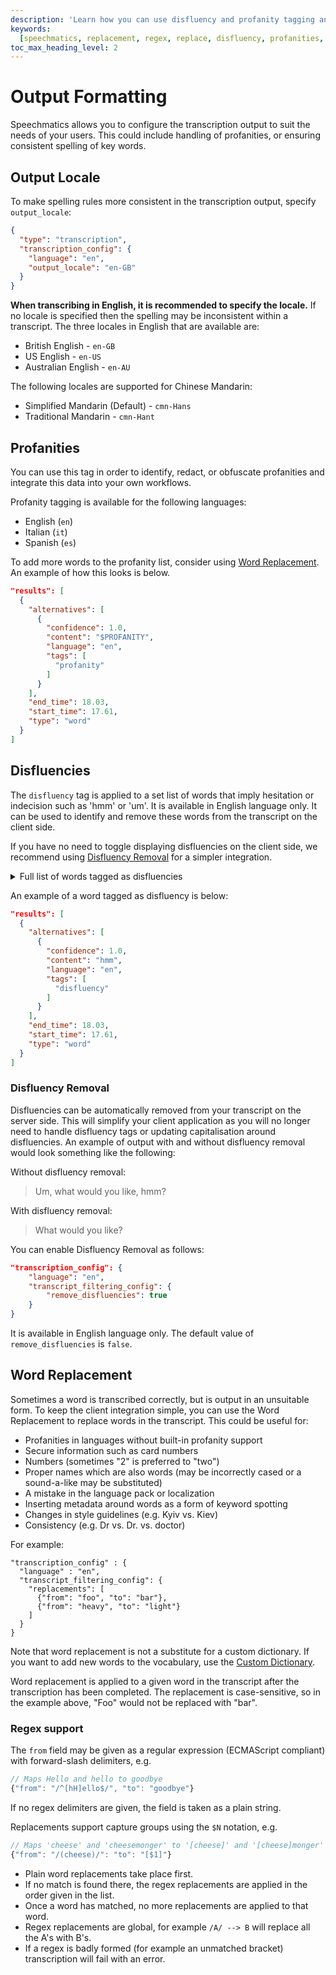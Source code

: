 ```yaml
---
description: 'Learn how you can use disfluency and profanity tagging and search and replace to extract more value from your transcripts'
keywords:
  [speechmatics, replacement, regex, replace, disfluency, profanities, word tagging, transcription, speech recognition, asr]
toc_max_heading_level: 2
---
```


# Output Formatting

Speechmatics allows you to configure the transcription output to suit the needs of your users. This could include handling of profanities, or ensuring consistent spelling of key words. 

## Output Locale

To make spelling rules more consistent in the transcription output, specify `output_locale`:

```json
{
  "type": "transcription",
  "transcription_config": {
    "language": "en",
    "output_locale": "en-GB"
  }
}
```

**When transcribing in English, it is recommended to specify the locale.** If no locale is specified then the spelling may be inconsistent within a transcript. The three locales in English that are available are:

- British English - `en-GB`
- US English - `en-US`
- Australian English - `en-AU`

The following locales are supported for Chinese Mandarin:

- Simplified Mandarin (Default) - `cmn-Hans`
- Traditional Mandarin - `cmn-Hant`

## Profanities

You can use this tag in order to identify, redact, or obfuscate profanities and integrate this data into your own workflows.

Profanity tagging is available for the following languages:

- English (`en`)
- Italian (`it`)
- Spanish (`es`)

To add more words to the profanity list, consider using [Word Replacement](#word-replacement).
An example of how this looks is below.

```json
"results": [
  {
    "alternatives": [
      {
        "confidence": 1.0,
        "content": "$PROFANITY",
        "language": "en",
        "tags": [
          "profanity"
        ]
      }
    ],
    "end_time": 18.03,
    "start_time": 17.61,
    "type": "word"
  }
]
```

## Disfluencies

The `disfluency` tag is applied to a set list of words that imply hesitation or indecision such as 'hmm' or 'um'. It is available in English language only. It can be used to identify and remove these words from the transcript on the client side.

If you have no need to toggle displaying disfluencies on the client side, we recommend using [Disfluency Removal](#disfluency-removal) for a simpler integration.

<details data-accent-color="gray">
  <summary>Full list of words tagged as disfluencies</summary>
<CodeBlock>
{`huh
aha
ah
aw
eh
err
hmm
mm
um
uh
uh-oh
uh-huh
uh-uh
mhm
a-ha
aah
aahh
aaw
ah-ha
ahaa
ahh
ahha
aww
eeh
erm
hhm
hhmm
hm
huh-uh
m-hm
uggh
ugh
ughh
uhh
uhhm
uhm
uhmm
umm
uuh
uuhh
uum`}
</CodeBlock>
</details>



An example of a word tagged as disfluency is below:
```json
"results": [
  {
    "alternatives": [
      {
        "confidence": 1.0,
        "content": "hmm",
        "language": "en",
        "tags": [
          "disfluency"
        ]
      }
    ],
    "end_time": 18.03,
    "start_time": 17.61,
    "type": "word"
  }
]
```

### Disfluency Removal

Disfluencies can be automatically removed from your transcript on the server side. This will simplify your client application as you will no longer need to handle disfluency tags or updating capitalisation around disfluencies. An example of output with and without disfluency removal would look something like the following:

Without disfluency removal:
> Um, what would you like, hmm?

With disfluency removal:
> What would you like?


You can enable Disfluency Removal as follows:
```json
"transcription_config": {
    "language": "en",
    "transcript_filtering_config": {
        "remove_disfluencies": true
    }
}
```
It is available in English language only. The default value of `remove_disfluencies` is `false`.

## Word Replacement

Sometimes a word is transcribed correctly, but is output in an unsuitable form. To keep the client integration simple, you can use the Word Replacement to replace words in the transcript. This could be useful for:

* Profanities in languages without built-in profanity support
* Secure information such as card numbers
* Numbers (sometimes "2" is preferred to "two")
* Proper names which are also words (may be incorrectly cased or a sound-a-like may be substituted)
* A mistake in the language pack or localization
* Inserting metadata around words as a form of keyword spotting
* Changes in style guidelines (e.g. Kyiv vs. Kiev)
* Consistency (e.g. Dr vs. Dr. vs. doctor)

For example:
```
"transcription_config" : {
  "language" : "en",
  "transcript_filtering_config": {
    "replacements": [
      {"from": "foo", "to": "bar"},
      {"from": "heavy", "to": "light"}
    ]
  }
}
```

Note that word replacement is not a substitute for a custom dictionary. If you want to add new words to the vocabulary, use the [Custom Dictionary](/speech-to-text/features/custom-dictionary).

Word replacement is applied to a given word in the transcript after the transcription has been completed. The replacement is case-sensitive, so in the example above, "Foo" would not be replaced with "bar".

### Regex support

The `from` field may be given as a regular expression (ECMAScript compliant) with forward-slash delimiters, e.g.

```javascript
// Maps Hello and hello to goodbye 
{"from": "/^[hH]ello$/", "to": "goodbye"}
```

If no regex delimiters are given, the field is taken as a plain string.

Replacements support capture groups using the `$N` notation, e.g.

```javascript
// Maps 'cheese' and 'cheesemonger' to '[cheese]' and '[cheese]monger'
{"from": "/(cheese)/": "to": "[$1]"}
```

* Plain word replacements take place first.
* If no match is found there, the regex replacements are applied in the order given in the list.
* Once a word has matched, no more replacements are applied to that word.
* Regex replacements are global, for example `/A/ --> B` will replace all the A's with B's.
* If a regex is badly formed (for example an unmatched bracket) transcription will fail with an error.

